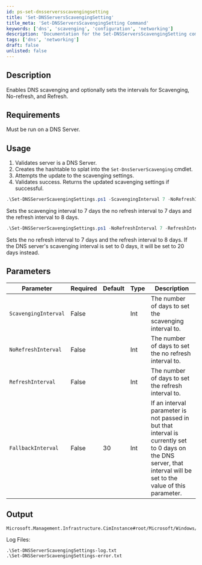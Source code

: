 ```yaml
---
id: ps-set-dnsserversscavengingsetting
title: 'Set-DNSServersScavengingSetting'
title_meta: 'Set-DNSServersScavengingSetting Command'
keywords: ['dns', 'scavenging', 'configuration', 'networking']
description: 'Documentation for the Set-DNSServersScavengingSetting command to enable DNS scavenging and set intervals for Scavenging, No-refresh, and Refresh.'
tags: ['dns', 'networking']
draft: false
unlisted: false
---
```


## Description
Enables DNS scavenging and optionally sets the intervals for Scavenging, No-refresh, and Refresh.

## Requirements
Must be run on a DNS Server.

## Usage
1. Validates server is a DNS Server.
2. Creates the hashtable to splat into the `Set-DnsServerScavenging` cmdlet.
3. Attempts the update to the scavenging settings.
4. Validates success. Returns the updated scavenging settings if successful.



```powershell
.\Set-DNSServerScavengingSettings.ps1 -ScavengingInterval 7 -NoRefreshInterval 7 -RefreshInterval 8
```
Sets the scavenging interval to 7 days the no refresh interval to 7 days and the refresh interval to 8 days.

```powershell
.\Set-DNSServerScavengingSettings.ps1 -NoRefreshInterval 7 -RefreshInterval 8 -FallbackInterval 20
```
Sets the no refresh interval to 7 days and the refresh interval to 8 days. If the DNS server's scavenging interval is set to 0 days, it will be set to 20 days instead.

## Parameters
| Parameter            | Required | Default | Type | Description                                                                                                                                                         |
| -------------------- | -------- | ------- | ---- | ------------------------------------------------------------------------------------------------------------------------------------------------------------------- |
| `ScavengingInterval` | False    |         | Int  | The number of days to set the scavenging interval to.                                                                                                               |
| `NoRefreshInterval`  | False    |         | Int  | The number of days to set the no refresh interval to.                                                                                                               |
| `RefreshInterval`    | False    |         | Int  | The number of days to set the refresh interval to.                                                                                                                  |
| `FallbackInterval`   | False    | 30      | Int  | If an interval parameter is not passed in but that interval is currently set to 0 days on the DNS server, that interval will be set to the value of this parameter. |


## Output
    Microsoft.Management.Infrastructure.CimInstance#root/Microsoft/Windows/DNS/DnsServerScavenging

Log Files:

    .\Set-DNSServerScavengingSettings-log.txt
    .\Set-DNSServerScavengingSettings-error.txt









